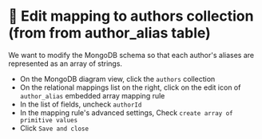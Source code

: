 
# 👐 Edit mapping to authors collection (from from author_alias table)

We want to modify the MongoDB schema so that each author's aliases are represented as an array of strings. 

- On the MongoDB diagram view, click the `authors` collection
- On the relational mappings list on the right, click on the edit icon of `author_alias` embedded array mapping rule
- In the list of fields, uncheck `authorId`
- In the mapping rule's advanced settings, Check `create array of primitive values`
- Click `Save and close`

<Screenshot url="https://www.mongodb.com/products/tools/relational-migrator" src="img/110-image-001.png" alt="Screenshot of the connect modal" />

